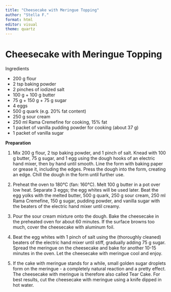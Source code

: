 ```yaml
---
title: "Cheesecake with Meringue Topping"
author: "Stella F."
format: html
editor: visual
theme: quartz 
---
```


# **Cheesecake with Meringue Topping**
Ingredients

- 200 g flour
- 2 tsp baking powder
- 2 pinches of iodized salt
- 100 g + 100 g butter
- 75 g + 150 g + 75 g sugar
- 4 eggs
- 500 g quark (e.g. 20% fat content)
- 250 g sour cream
- 250 ml Rama Cremefine for cooking, 15% fat
- 1 packet of vanilla pudding powder for cooking (about 37 g)
- 1 packet of vanilla sugar

**Preparation**

1. Mix 200 g flour, 2 tsp baking powder, and 1 pinch of salt. Knead with 100 g butter, 75 g sugar, and 1 egg using the dough hooks of an electric hand mixer, then by hand until smooth. Line the form with baking paper or grease it, including the edges. Press the dough into the form, creating an edge. Chill the dough in the form until further use.

2. Preheat the oven to 180°C (fan: 160°C). Melt 100 g butter in a pot over low heat. Separate 3 eggs; the egg whites will be used later. Beat the egg yolks with the melted butter, 500 g quark, 250 g sour cream, 250 ml Rama Cremefine, 150 g sugar, pudding powder, and vanilla sugar with the beaters of the electric hand mixer until creamy.

3. Pour the sour cream mixture onto the dough. Bake the cheesecake in the preheated oven for about 60 minutes. If the surface browns too much, cover the cheesecake with aluminum foil.

4. Beat the egg whites with 1 pinch of salt using the (thoroughly cleaned) beaters of the electric hand mixer until stiff, gradually adding 75 g sugar. Spread the meringue on the cheesecake and bake for another 10-15 minutes in the oven. Let the cheesecake with meringue cool and enjoy.

5. If the cake with meringue stands for a while, small golden sugar droplets form on the meringue - a completely natural reaction and a pretty effect. The cheesecake with meringue is therefore also called Tear Cake. For best results, cut the cheesecake with meringue using a knife dipped in hot water.

